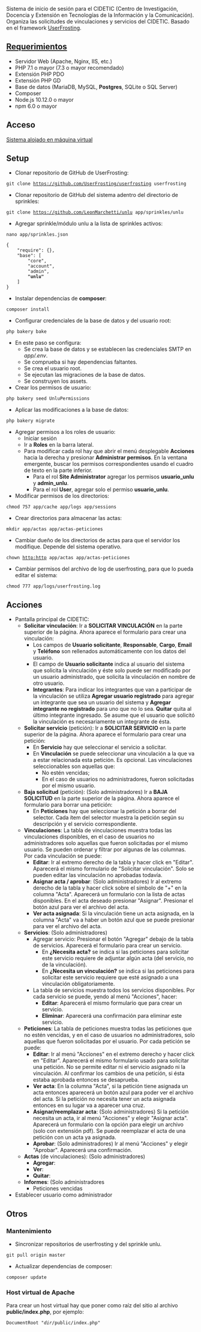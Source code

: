 Sistema de inicio de sesión para el CIDETIC (Centro de Investigación, Docencia y Extensión en Tecnologías de la Información y la Comunicación). Organiza las solicitudes de vinculaciones y servicios del CIDETIC. Basado en el framework [https://www.userfrosting.com UserFrosting].

== [https://learn.userfrosting.com/#server-requirements Requerimientos] ==
* Servidor Web (Apache, Nginx, IIS, etc.)
* PHP 7.1 o mayor (7.3 o mayor recomendado)
* Extensión PHP PDO
* Extensión PHP GD
* Base de datos (MariaDB, MySQL, '''Postgres''', SQLite o SQL Server)
* Composer
* Node.js 10.12.0 o mayor
* npm 6.0 o mayor

== Acceso ==

[http://170.210.103.48/userfrosting/public/index.php Sistema alojado en máquina virtual]

== Setup ==

* Clonar repositorio de GitHub de UserFrosting:
 git clone https://github.com/UserFrosting/userfrosting userfrosting
* Clonar repositorio de GitHub del sistema adentro del directorio de sprinkles:
 git clone https://github.com/LeonMarchetti/unlu app/sprinkles/unlu
* Agregar sprinkle/módulo unlu a la lista de sprinkles activos:
 nano app/sprinkles.json

 {
     "require": {},
     "base": [
         "core",
         "account",
         "admin",
         '''"unlu"'''
     ]
 }
* Instalar dependencias de '''composer''':
 composer install
* Configurar credenciales de la base de datos y del usuario root:
 php bakery bake
* En este paso se configura:
** Se crea la base de datos y se establecen las credenciales SMTP en ''app/.env''.
** Se comprueba si hay dependencias faltantes.
** Se crea el usuario root.
** Se ejecutan las migraciones de la base de datos.
** Se construyen los assets.
* Crear los permisos de usuario:
 php bakery seed UnluPermissions
* Aplicar las modificaciones a la base de datos:
 php bakery migrate
* Agregar permisos a los roles de usuario:
** Iniciar sesión
** Ir a '''Roles''' en la barra lateral.
** Para modificar cada rol hay que abrir el menú desplegable '''Acciones''' hacia la derecha y presionar '''Administrar permisos'''. En la ventana emergente, buscar los permisos correspondientes usando el cuadro de texto en la parte inferior.
*** Para el rol '''Site Administrator''' agregar los permisos '''usuario_unlu''' y '''admin_unlu'''.
*** Para el rol '''User''', agregar solo el permiso '''usuario_unlu'''.
* Modificar permisos de los directorios:
 chmod 757 app/cache app/logs app/sessions
* Crear directorios para almacenar las actas:
 mkdir app/actas app/actas-peticiones
* Cambiar dueño de los directorios de actas para que el servidor los modifique. Depende del sistema operativo.
 chown http:http app/actas app/actas-peticiones
* Cambiar permisos del archivo de log de userfrosting, para que lo pueda editar el sistema:
 chmod 777 app/logs/userfrosting.log

== Acciones ==

* Pantalla principal de CIDETIC:
** '''Solicitar vinculación''': Ir a '''SOLICITAR VINCULACIÓN''' en la parte superior de la página. Ahora aparece el formulario para crear una vinculación:
*** Los campos de '''Usuario solicitante''', '''Responsable''', '''Cargo''', '''Email''' y '''Teléfono''' son rellenados automáticamente con los datos del usuario.
*** El campo de '''Usuario solicitante''' indica al usuario del sistema que solicita la vinculación y éste solo puede ser modificado por un usuario administrado, que solicita la vinculación en nombre de otro usuario.
*** '''Integrantes''': Para indicar los integrantes que van a participar de la vinculación se utiliza '''Agregar usuario registrado''' para agregar un integrante que sea un usuario del sistema y '''Agregar integrante no registrado''' para uno que no lo sea. '''Quitar''' quita al último integrante ingresado. Se asume que el usuario que solicitó la vinculación es necesariamente un integrante de ésta.
** '''Solicitar servicio''' (petición): Ir a '''SOLICITAR SERVICIO''' en la parte superior de la página. Ahora aparece el formulario para crear una petición:
*** En '''Servicio''' hay que seleccionar el servicio a solicitar.
*** En '''Vinculación''' se puede seleccionar una vinculación a la que va a estar relacionada esta petición. Es opcional. Las vinculaciones seleccionables son aquellas que:
**** No estén vencidas;
**** En el caso de usuarios no administradores, fueron solicitadas por el mismo usuario.
** '''Baja solicitud''' (petición): (Solo administradores) Ir a '''BAJA SOLICITUD''' en la parte superior de la página. Ahora aparece el formulario para borrar una petición:
*** En '''Peticiones''' hay que seleccionar la petición a borrar del selector. Cada ítem del selector muestra la petición según su descripción y el servicio correspondiente.
** '''Vinculaciones''': La tabla de vinculaciones muestra todas las vinculaciones disponibles, en el caso de usuarios no administradores solo aquellas que fueron solicitadas por el mismo usuario. Se pueden ordenar y filtrar por algunas de las columnas. Por cada vinculación se puede:
*** '''Editar''': Ir al extremo derecho de la tabla y hacer click en "Editar". Aparecerá el mismo formulario de "Solicitar vinculación". Solo se pueden editar las vinculación no aprobadas todavía.
*** '''Asignar acta / aprobar''': (Solo administradores) Ir al extremo derecho de la tabla y hacer click sobre el símbolo de "+" en la columna "Acta". Aparecerá un formulario con la lista de actas disponibles. En el acta deseado presionar "Asignar". Presionar el botón azul para ver el archivo del acta.
*** '''Ver acta asignada''': Si la vinculación tiene un acta asignada, en la columna "Acta" va a haber un botón azul que se puede presionar para ver el archivo del acta.
** '''Servicios''': (Solo administradores)
*** Agregar servicio: Presionar el botón "Agregar" debajo de la tabla de servicios. Aparecerá el formulario para crear un servicio.
**** En '''¿Necesita acta?''' se indica si las peticiones para solicitar este servicio requiere de adjuntar algún acta (del servicio, no de la vinculación).
**** En '''¿Necesita un vinculación?''' se indica si las peticiones para solicitar este servicio requiere que esté asignado a una vinculación obligatoriamente.
*** La tabla de servicios muestra todos los servicios disponibles. Por cada servicio se puede, yendo al menú "Acciones", hacer:
**** '''Editar''': Aparecerá el mismo formulario que para crear un servicio.
**** '''Eliminar''': Aparecerá una confirmación para eliminar este servicio.
** '''Peticiones''': La tabla de peticiones muestra todas las peticiones que no estén vencidas, y en el caso de usuarios no administradores, solo aquellas que fueron solicitadas por el usuario. Por cada petición se puede:
*** '''Editar''': Ir al menú "Acciones" en el extremo derecho y hacer click en "Editar". Aparecerá el mismo formulario usado para solicitar una petición. No se permite editar ni el servicio asignado ni la vinculación. Al confirmar los cambios de una petición, si ésta estaba aprobada entonces se desaprueba.
*** '''Ver acta''': En la columna "Acta", si la petición tiene asignada un acta entonces aparecerá un botón azul para poder ver el archivo del acta. Si la petición no necesita tener un acta asignada entonces en su lugar va a aparecer una cruz.
*** '''Asignar/reemplazar acta''': (Solo administradores) Si la petición necesita un acta, ir al menú "Acciones" y elegir "Asignar acta". Aparecerá un formulario con la opción para elegir un archivo (solo con extensión pdf). Se puede reemplazar el acta de una petición con un acta ya asignada.
*** '''Aprobar''': (Solo administradores) Ir al menú "Acciones" y elegir "Aprobar". Aparecerá una confirmación.
** '''Actas''' (de vinculaciones): (Solo administradores)
*** '''Agregar''':
*** '''Ver''':
*** '''Quitar''':
** '''Informes''': (Solo administradores
*** Peticiones vencidas
* Establecer usuario como administrador

== Otros ==

=== Mantenimiento ===

* Sincronizar repositorios de userfrosting y del sprinkle unlu.
 git pull origin master
* Actualizar dependencias de composer:
 composer update

=== Host virtual de Apache ===

Para crear un host virtual hay que poner como raíz del sitio al archivo '''public/index.php''', por ejemplo:

 DocumentRoot "''dir''/public/index.php"
